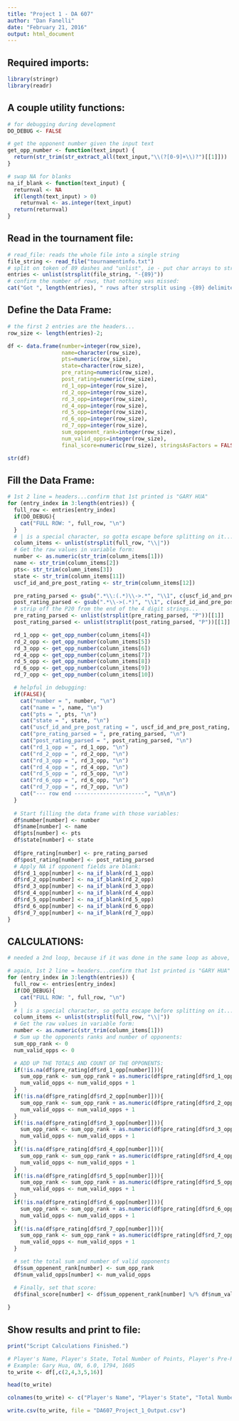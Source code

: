 ```yaml
---
title: "Project 1 - DA 607"
author: "Dan Fanelli"
date: "February 21, 2016"
output: html_document
---
```


## Required imports: 

```r
library(stringr)
library(readr)
```

## A couple utility functions:

```r
# for debugging during development
DO_DEBUG <- FALSE

# get the opponent number given the input text
get_opp_number <- function(text_input) {
  return(str_trim(str_extract_all(text_input,"\\(?[0-9]+\\)?")[[1]]))
}

# swap NA for blanks
na_if_blank <- function(text_input) {
  returnval <- NA
  if(length(text_input) > 0)
    returnval <- as.integer(text_input)
  return(returnval)
}

```

## Read in the tournament file:

```r
# read_file: reads the whole file into a single string
file_string <- read_file("tournamentinfo.txt")
# split on token of 89 dashes and "unlist", ie - put char arrays to strings
entries <- unlist(strsplit(file_string, "-{89}"))
# confirm the number of rows, that nothing was missed:
cat("Got ", length(entries), " rows after strsplit using -{89} delimiter.")
```

## Define the Data Frame:

```r
# the first 2 entries are the headers...
row_size <- length(entries)-2;

df <- data.frame(number=integer(row_size), 
                 name=character(row_size), 
                 pts=numeric(row_size), 
                 state=character(row_size), 
                 pre_rating=numeric(row_size), 
                 post_rating=numeric(row_size), 
                 rd_1_opp=integer(row_size), 
                 rd_2_opp=integer(row_size), 
                 rd_3_opp=integer(row_size), 
                 rd_4_opp=integer(row_size), 
                 rd_5_opp=integer(row_size), 
                 rd_6_opp=integer(row_size), 
                 rd_7_opp=integer(row_size), 
                 sum_oppenent_rank=integer(row_size),
                 num_valid_opps=integer(row_size),
                 final_score=numeric(row_size), stringsAsFactors = FALSE)

str(df)
```

## Fill the Data Frame:

```r

# 1st 2 line = headers...confirm that 1st printed is "GARY HUA"
for (entry_index in 3:length(entries)) {
  full_row <- entries[entry_index]
  if(DO_DEBUG){
    cat("FULL ROW: ", full_row, "\n")
  }
  # | is a special character, so gotta escape before splitting on it...
  column_items <- unlist(strsplit(full_row, "\\|"))
  # Get the raw values in variable form:
  number <- as.numeric(str_trim(column_items[1]))
  name <- str_trim(column_items[2])
  pts<- str_trim(column_items[3])
  state <- str_trim(column_items[11])
  uscf_id_and_pre_post_rating <- str_trim(column_items[12])

  pre_rating_parsed <- gsub(".*\\:(.*)\\->.*", "\\1", c(uscf_id_and_pre_post_rating))
  post_rating_parsed <- gsub(".*\\->(.*)", "\\1", c(uscf_id_and_pre_post_rating))
  # strip off the P20 from the end of the 4 digit strings...
  pre_rating_parsed <- unlist(strsplit(pre_rating_parsed, "P"))[[1]]
  post_rating_parsed <- unlist(strsplit(post_rating_parsed, "P"))[[1]]

  rd_1_opp <- get_opp_number(column_items[4])
  rd_2_opp <- get_opp_number(column_items[5])
  rd_3_opp <- get_opp_number(column_items[6])
  rd_4_opp <- get_opp_number(column_items[7])
  rd_5_opp <- get_opp_number(column_items[8])
  rd_6_opp <- get_opp_number(column_items[9])
  rd_7_opp <- get_opp_number(column_items[10])

  # helpful in debugging:
  if(FALSE){
    cat("number = ", number, "\n")
    cat("name = ", name, "\n")
    cat("pts = ", pts, "\n")
    cat("state = ", state, "\n")
    cat("uscf_id_and_pre_post_rating = ", uscf_id_and_pre_post_rating, "\n")
    cat("pre_rating_parsed = ", pre_rating_parsed, "\n")
    cat("post_rating_parsed = ", post_rating_parsed, "\n")
    cat("rd_1_opp = ", rd_1_opp, "\n")
    cat("rd_2_opp = ", rd_2_opp, "\n")
    cat("rd_3_opp = ", rd_3_opp, "\n")
    cat("rd_4_opp = ", rd_4_opp, "\n")
    cat("rd_5_opp = ", rd_5_opp, "\n")
    cat("rd_6_opp = ", rd_6_opp, "\n")
    cat("rd_7_opp = ", rd_7_opp, "\n")
    cat("--- row end ----------------------", "\n\n")
  }
  
  # Start filling the data frame with those variables:
  df$number[number] <- number
  df$name[number] <- name
  df$pts[number] <- pts
  df$state[number] <- state
  
  df$pre_rating[number] <- pre_rating_parsed
  df$post_rating[number] <- post_rating_parsed
  # Apply NA if opponent fields are blank:
  df$rd_1_opp[number] <- na_if_blank(rd_1_opp)
  df$rd_2_opp[number] <- na_if_blank(rd_2_opp)
  df$rd_3_opp[number] <- na_if_blank(rd_3_opp)
  df$rd_4_opp[number] <- na_if_blank(rd_4_opp)
  df$rd_5_opp[number] <- na_if_blank(rd_5_opp)
  df$rd_6_opp[number] <- na_if_blank(rd_6_opp)
  df$rd_7_opp[number] <- na_if_blank(rd_7_opp)
}

```


## CALCULATIONS:

```r
# needed a 2nd loop, because if it was done in the same loop as above, it would have been using incomplete data, ie - doing the calcs for row 5 based on row 44 data that hadn't been filled yet...

# again, 1st 2 line = headers...confirm that 1st printed is "GARY HUA"
for (entry_index in 3:length(entries)) {
  full_row <- entries[entry_index]
  if(DO_DEBUG){
    cat("FULL ROW: ", full_row, "\n")
  }
  # | is a special character, so gotta escape before splitting on it...
  column_items <- unlist(strsplit(full_row, "\\|"))
  # Get the raw values in variable form:
  number <- as.numeric(str_trim(column_items[1]))
  # Sum up the opponents ranks and number of opponents:
  sum_opp_rank <- 0
  num_valid_opps <- 0

  # ADD UP THE TOTALS AND COUNT OF THE OPPONENTS:
  if(!is.na(df$pre_rating[df$rd_1_opp[number]])){
    sum_opp_rank <- sum_opp_rank + as.numeric(df$pre_rating[df$rd_1_opp[number]]) 
    num_valid_opps <- num_valid_opps + 1  
  }
  if(!is.na(df$pre_rating[df$rd_2_opp[number]])){
    sum_opp_rank <- sum_opp_rank + as.numeric(df$pre_rating[df$rd_2_opp[number]]) 
    num_valid_opps <- num_valid_opps + 1  
  }
  if(!is.na(df$pre_rating[df$rd_3_opp[number]])){
    sum_opp_rank <- sum_opp_rank + as.numeric(df$pre_rating[df$rd_3_opp[number]]) 
    num_valid_opps <- num_valid_opps + 1  
  }
  if(!is.na(df$pre_rating[df$rd_4_opp[number]])){
    sum_opp_rank <- sum_opp_rank + as.numeric(df$pre_rating[df$rd_4_opp[number]]) 
    num_valid_opps <- num_valid_opps + 1  
  }
  if(!is.na(df$pre_rating[df$rd_5_opp[number]])){
    sum_opp_rank <- sum_opp_rank + as.numeric(df$pre_rating[df$rd_5_opp[number]]) 
    num_valid_opps <- num_valid_opps + 1  
  }
  if(!is.na(df$pre_rating[df$rd_6_opp[number]])){
    sum_opp_rank <- sum_opp_rank + as.numeric(df$pre_rating[df$rd_6_opp[number]]) 
    num_valid_opps <- num_valid_opps + 1  
  }
  if(!is.na(df$pre_rating[df$rd_7_opp[number]])){
    sum_opp_rank <- sum_opp_rank + as.numeric(df$pre_rating[df$rd_7_opp[number]]) 
    num_valid_opps <- num_valid_opps + 1  
  }

  # set the total sum and number of valid opponents
  df$sum_oppenent_rank[number] <- sum_opp_rank
  df$num_valid_opps[number] <- num_valid_opps

  # Finally, set that score:
  df$final_score[number] <- df$sum_oppenent_rank[number] %/% df$num_valid_opps[number]
  
}
```

## Show results and print to file:

```r

print("Script Calculations Finished.")

# Player's Name, Player's State, Total Number of Points, Player's Pre-Rating, and Average Pre Chess Rating of Opponents
# Example: Gary Hua, ON, 6.0, 1794, 1605
to_write <- df[,c(2,4,3,5,16)]

head(to_write)

colnames(to_write) <- c("Player's Name", "Player's State", "Total Number of Points", "Player's Pre-Rating", "Average Pre Chess Rating of Opponents")

write.csv(to_write, file = "DA607_Project_1_Output.csv")

```

